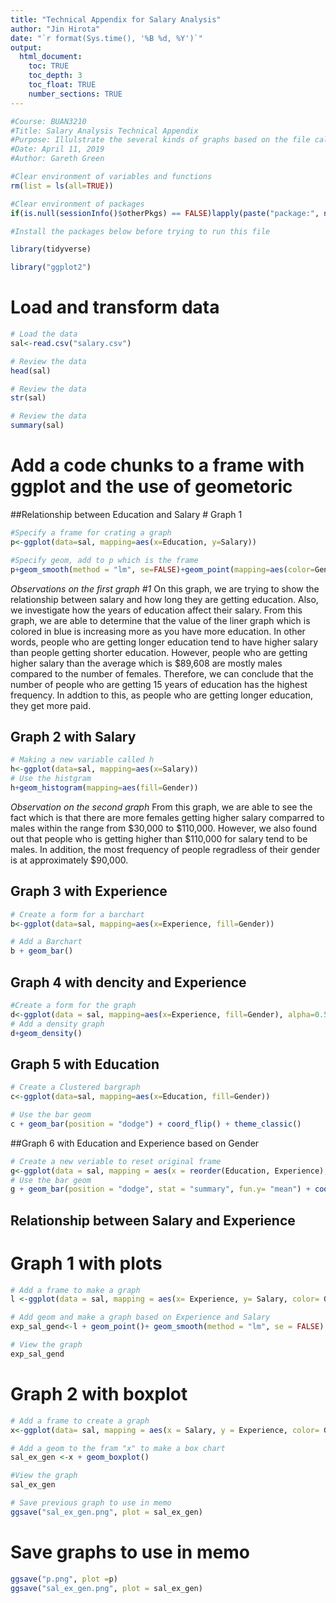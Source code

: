 ```yaml
---
title: "Technical Appendix for Salary Analysis"
author: "Jin Hirota"
date: "`r format(Sys.time(), '%B %d, %Y')`"
output:
  html_document:
    toc: TRUE
    toc_depth: 3
    toc_float: TRUE
    number_sections: TRUE
---
```

```r
#Course: BUAN3210
#Title: Salary Analysis Technical Appendix
#Purpose: Illulstrate the several kinds of graphs based on the file called "salary.csv"
#Date: April 11, 2019
#Author: Gareth Green

```

```r
#Clear environment of variables and functions
rm(list = ls(all=TRUE))

#Clear environment of packages
if(is.null(sessionInfo()$otherPkgs) == FALSE)lapply(paste("package:", names(sessionInfo()$otherPkgs), sep=""), detach, character.only = TRUE, unload = TRUE)

```


```r
#Install the packages below before trying to run this file

library(tidyverse)
```

```r

library("ggplot2")
```

# Load and transform data

```r
# Load the data
sal<-read.csv("salary.csv") 
```

```r
# Review the data
head(sal)
```

```r
# Review the data 
str(sal) 
```

```r
# Review the data
summary(sal)
```
# Add a code chunks to a frame with ggplot and the use of geometoric
##Relationship between Education and Salary
# Graph 1
```r
#Specify a frame for crating a graph
p<-ggplot(data=sal, mapping=aes(x=Education, y=Salary))

#Specify geom, add to p which is the frame
p+geom_smooth(method = "lm", se=FALSE)+geom_point(mapping=aes(color=Gender))

```

*Observations on the first graph #1*
On this graph, we are trying to show the relationship between salary and how long they are getting education. Also, we investigate how the years of education affect their salary. From this graph, we are able to determine that the value of the liner graph which is colored in blue is increasing more as you have more education. In other words, people who are getting longer education tend to have higher salary than people getting shorter education. However, people who are getting higher salary than the average which is $89,608 are mostly males compared to the number of females. Therefore, we can conclude that the number of people who are getting 15 years of education has the highest frequency. In addtion to this, as people who are getting longer education, they get more paid.  

## Graph 2 with Salary
```r
# Making a new variable called h
h<-ggplot(data=sal, mapping=aes(x=Salary))
# Use the histgram
h+geom_histogram(mapping=aes(fill=Gender))
```
*Observation on the second graph*
From this graph, we are able to see the fact which is that there are more females getting higher salary comparred to males within the range from $30,000 to $110,000. However, we also found out that people who is getting higher than $110,000 for salary tend to be males. In addition, the most frequency of people regradless of their gender is at approximately $90,000.

## Graph 3 with Experience
```r
# Create a form for a barchart
b<-ggplot(data=sal, mapping=aes(x=Experience, fill=Gender))

# Add a Barchart
b + geom_bar()


```

## Graph 4 with dencity and Experience
```r
#Create a form for the graph
d<-ggplot(data = sal, mapping=aes(x=Experience, fill=Gender), alpha=0.5)
# Add a density graph
d+geom_density()
```

## Graph 5 with Education
```r
# Create a Clustered bargraph
c<-ggplot(data=sal, mapping=aes(x=Education, fill=Gender))

# Use the bar geom
c + geom_bar(position = "dodge") + coord_flip() + theme_classic()
```

##Graph 6 with Education and Experience based on Gender
```r
# Create a new veriable to reset original frame
g<-ggplot(data = sal, mapping = aes(x = reorder(Education, Experience), y=Experience, fill=Gender))
# Use the bar geom
g + geom_bar(position = "dodge", stat = "summary", fun.y= "mean") + coord_flip() + theme_classic()
```

## Relationship between Salary and Experience
# Graph 1 with plots
```r

# Add a frame to make a graph
l <-ggplot(data = sal, mapping = aes(x= Experience, y= Salary, color= Gender))

# Add geom and make a graph based on Experience and Salary
exp_sal_gend<-l + geom_point()+ geom_smooth(method = "lm", se = FALSE)

# View the graph
exp_sal_gend

```
# Graph 2 with boxplot
```r
# Add a frame to create a graph
x<-ggplot(data= sal, mapping = aes(x = Salary, y = Experience, color= Gender))

# Add a geom to the fram "x" to make a box chart
sal_ex_gen <-x + geom_boxplot()

#View the graph
sal_ex_gen

# Save previous graph to use in memo
ggsave("sal_ex_gen.png", plot = sal_ex_gen)
```

# Save graphs to use in memo
```r
ggsave("p.png", plot =p)
ggsave("sal_ex_gen.png", plot = sal_ex_gen)
```

